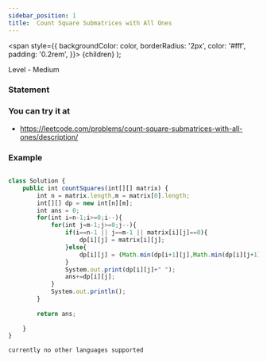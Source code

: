 ```yaml
---
sidebar_position: 1
title:  Count Square Submatrices with All Ones
---
```



  <span
    style={{
      backgroundColor: color,
      borderRadius: '2px',
      color: '#fff',
      padding: '0.2rem',
    }}>
    {children}
  </span>
);

Level - <Highlight color="#fece2f">Medium</Highlight>

### Statement

>

### You can try it at

- https://leetcode.com/problems/count-square-submatrices-with-all-ones/description/

### Example

<Tabs>
<TabItem value="java" label="Java">

```js

class Solution {
    public int countSquares(int[][] matrix) {    
        int n = matrix.length,m = matrix[0].length;
        int[][] dp = new int[n][m];
        int ans = 0;
        for(int i=n-1;i>=0;i--){
            for(int j=m-1;j>=0;j--){
                if(i==n-1 || j==m-1 || matrix[i][j]==0){
                    dp[i][j] = matrix[i][j];
                }else{
                    dp[i][j] = (Math.min(dp[i+1][j],Math.min(dp[i][j+1],dp[i+1][j+1])) + 1);
                }
                System.out.print(dp[i][j]+" ");
                ans+=dp[i][j];
            }
            System.out.println();
        }
        
        return ans;
    
    }
}
```

</TabItem>

<TabItem value="other" label="Other">

```
currently no other languages supported
```

</TabItem>

</Tabs>